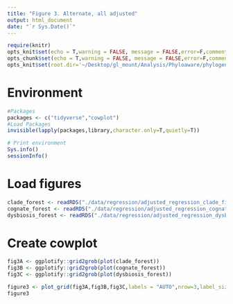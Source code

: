 ```yaml
---
title: "Figure 3. Alternate, all adjusted"
output: html_document
date: "`r Sys.Date()`"
---
```


```r
require(knitr)
opts_knit$set(echo = T,warning = FALSE, message = FALSE,error=F,comment=NA) 
opts_chunk$set(echo = T,warning = FALSE, message = FALSE,error=F,comment=NA)
opts_knit$set(root.dir='~/Desktop/gl_mount/Analysis/Phyloaware/phylogenetic-resistance-ms/')
```
# Environment
```r
#Packages
packages <- c("tidyverse","cowplot")   
#Load Packages
invisible(lapply(packages,library,character.only=T,quietly=T))

# Print environment
Sys.info()
sessionInfo()
```

# Load figures
```r
clade_forest <- readRDS("./data/regression/adjusted_regression_clade_figure.RDS")
cognate_forest <- readRDS("./data/regression/adjusted_regression_cognate_figure.RDS") 
dysbiosis_forest <- readRDS("./data/regression/adjusted_regression_dysbiotic_figure.RDS") 
```

# Create cowplot
```r
fig3A <- ggplotify::grid2grob(plot(clade_forest))
fig3B <- ggplotify::grid2grob(plot(cognate_forest))
fig3C <- ggplotify::grid2grob(plot(dysbiosis_forest)) 

figure3 <- plot_grid(fig3A,fig3B,fig3C,labels = "AUTO",nrow=3,label_size = 18,rel_heights = c(1,1,1),label_x = 0,align = "hv",axis='l') 
figure3
```

